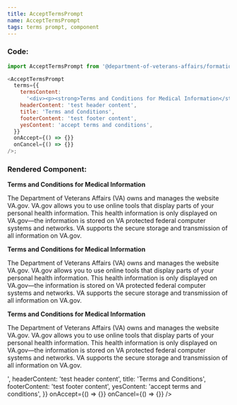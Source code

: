 ```yaml
---
title: AcceptTermsPrompt
name: AcceptTermsPrompt
tags: terms prompt, component
---
```



### Code:

```javascript
import AcceptTermsPrompt from '@department-of-veterans-affairs/formation-react/AcceptTermsPrompt';

<AcceptTermsPrompt
  terms={{
    termsContent:
      '<div><p><strong>Terms and Conditions for Medical Information</strong></p><p>The Department of Veterans Affairs (VA) owns and manages the website VA.gov. VA.gov allows you to use online tools that display parts of your personal health information. This health information is only displayed on VA.gov—the information is stored on VA protected federal computer systems and networks. VA supports the secure storage and transmission of all information on VA.gov.</p><p><strong>Terms and Conditions for Medical Information</strong></p><p>The Department of Veterans Affairs (VA) owns and manages the website VA.gov. VA.gov allows you to use online tools that display parts of your personal health information. This health information is only displayed on VA.gov—the information is stored on VA protected federal computer systems and networks. VA supports the secure storage and transmission of all information on VA.gov.</p><p><strong>Terms and Conditions for Medical Information</strong></p><p>The Department of Veterans Affairs (VA) owns and manages the website VA.gov. VA.gov allows you to use online tools that display parts of your personal health information. This health information is only displayed on VA.gov—the information is stored on VA protected federal computer systems and networks. VA supports the secure storage and transmission of all information on VA.gov.</p></div>',
    headerContent: 'test header content',
    title: 'Terms and Conditions',
    footerContent: 'test footer content',
    yesContent: 'accept terms and conditions',
  }}
  onAccept={() => {}}
  onCancel={() => {}}
/>;
```

### Rendered Component:

<div className="site-c-reactcomp__rendered">
  <AcceptTermsPrompt
    terms={{
      termsContent:
        '<div><p><strong>Terms and Conditions for Medical Information</strong></p><p>The Department of Veterans Affairs (VA) owns and manages the website VA.gov. VA.gov allows you to use online tools that display parts of your personal health information. This health information is only displayed on VA.gov—the information is stored on VA protected federal computer systems and networks. VA supports the secure storage and transmission of all information on VA.gov.</p><p><strong>Terms and Conditions for Medical Information</strong></p><p>The Department of Veterans Affairs (VA) owns and manages the website VA.gov. VA.gov allows you to use online tools that display parts of your personal health information. This health information is only displayed on VA.gov—the information is stored on VA protected federal computer systems and networks. VA supports the secure storage and transmission of all information on VA.gov.</p><p><strong>Terms and Conditions for Medical Information</strong></p><p>The Department of Veterans Affairs (VA) owns and manages the website VA.gov. VA.gov allows you to use online tools that display parts of your personal health information. This health information is only displayed on VA.gov—the information is stored on VA protected federal computer systems and networks. VA supports the secure storage and transmission of all information on VA.gov.</p></div>',
      headerContent: 'test header content',
      title: 'Terms and Conditions',
      footerContent: 'test footer content',
      yesContent: 'accept terms and conditions',
    }}
    onAccept={() => {}}
    onCancel={() => {}}
  />
</div>
